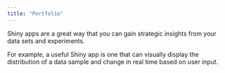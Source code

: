 ```yaml
---
title: "Portfolio"
---
```


Shiny apps are a great way that you can gain strategic insights from your data sets and experiments.

For example, a useful Shiny app is one that can visually display the distribution of a data sample and change in real time based on user input.  
